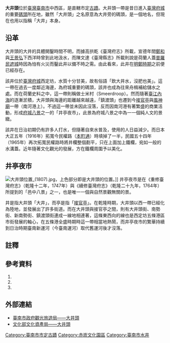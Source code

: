 {{tw monument
|name=大井頭
|formername=
|image=大井頭.JPG
|imagename=大井頭今貌
|othername=
|formalname=
|level=直轄市定古蹟
|class=古井
|time=不明（[[明鄭|明鄭]]之前）
|location={{TWN}}[[臺南市|臺南市]][[中西區_(臺灣)|中西區]]<br />[[民權路_(臺南市)|民權路二段]]與永福路二段交會處
|open=
|cost=
|website=
}}
'''大井頭'''位於[[臺灣|臺灣]][[臺南市|臺南市]]中西區，是直轄市定[[古蹟|古蹟]]。大井頭一帶是昔日進入[[臺灣府城|臺灣府城]]的重要[[碼頭|碼頭]]所在地，雖然「大井頭」之名原意為大井旁的碼頭，是一個地名，但現在也用以指稱「大井」本身。

== 沿革 ==
大井頭的大井的具體開鑿時間不明，而據高拱乾《臺灣府志》所載，宣德年間[[鄭和|鄭和]]與[[王景弘|王景弘]]下西洋時曾到此地汲水，而陳文達《臺灣縣志》所載則說是荷蘭人蓋[[普羅民遮城|普羅民遮城]]時因為怕有火災而鑿此井以備不時之需。由此看來，此井在[[明鄭時期|明鄭時期]]之前便已經存在。

該井位於[[臺灣府城|臺灣府城]]西定坊，水質十分甘美，故有俗語「飲大井水，沒肥也美」。這一帶在過去一度鄰近海邊，為府城重要的碼頭，該井也成為往來舟楫補給儲水之處。而在荷蘭史料之中，這一帶則稱做士米村（Smeerdroop）。然而隨著[[臺江內海|臺江內海]]的逐漸淤積，大井頭與海邊的距離越來越遠，「鎮渡頭」也遷到今[[接官亭_(臺南市)|接官亭]]與[[風神廟|風神廟]]一帶（南河港上）。不過這一帶並未因此沒落，反而因南河港有著繁盛的商業活動，形成[[府城八景|府城八景]]之一的「井亭夜市」，此景為府城八景之中為一一個純人文的景緻。

該井在日治初期仍有許多人打水，但隨著自來水普及，使用的人日益減少。而日本大正五年（1916年）拓寬今民權路（[[本町_(台南市)|本町通]]）時填掉了一半，民國五十四年（1965年）再次拓寬民權路時將井欄整個剷平，只在上面加上鐵欄，宛如一般的水溝蓋。近年隨著文化觀光的發展，方在鐵欄周圍予以美化。

== 井亭夜市 ==
[[File:大井頭位置_(1807).jpg|thumb]]，上色部分即是大井頭的位置。]]
井亭夜市是在《重修臺灣府志》（乾隆十二年，1747年）與《續修臺灣府志》（乾隆二十九年，1764年）所提到的「邑中八景{{NoteTag|1=八景是「木岡挺秀、蓮湖飄香、北線迴瀾、赤崁遠眺、龍潭夜月、金雞曉霞、井亭夜市與郡圃榕梁」。}}」之一，也是唯一一個與自然景觀無關的景。

井是指大井頭「大井」，而亭是指「[[接官亭_(臺南市)|接官亭]]」。在乾隆時期，大井頭以西一帶已經化為陸地，並發展出了許多街道。而在大井頭與接官亭之間，則有大井頭街、南勢街、新南勢街、鎮渡頭街連成一線地相連著，這條東西向的線也是西定坊五條港區市街發展的軸心，在五條港全盛時期時這一帶相當地熱鬧，而井亭夜市的繁華持續到日治時期臺南新運河（今臺南運河）取代舊運河後才沒落。

== 註釋 ==
<div class="references-small">
{{NoteFoot}}
</div>

== 參考資料 ==
#{{cite book|author=石萬壽 |title=樂君甲子集 |publisher=臺南市政府文化局 |location= |isbn=957-01-6745-9 |pages=503頁 |date=2004年3月}}
#{{cite book|author=傅朝卿 |title=台南市古蹟與歷史建築總覽 |publisher=台灣建築與文化資產出版社 |location=台南市 |isbn=957-30880-4-5 |pages=188頁|date=2001年11月}}
#{{cite book|author=范勝雄 |title=府城叢談 (4) |date=1988-07-01 |publisher=臺南市政府 |location=臺南市 |isbn=957-02-2143-7 |pages=41－42頁}}

== 外部連結 ==
*[https://www.twtainan.net/zh-tw/Attractions/Detail/738/%E5%A4%A7%E4%BA%95%E9%A0%AD 臺南市政府觀光旅遊局——大井頭] {{Wayback|url=https://www.twtainan.net/zh-tw/Attractions/Detail/738/%E5%A4%A7%E4%BA%95%E9%A0%AD |date=20190502201909 }}
*[https://nchdb.boch.gov.tw/assets/advanceSearch/monument/19991119000001 文化部文化資產局——大井頭] {{Wayback|url=https://nchdb.boch.gov.tw/assets/advanceSearch/monument/19991119000001 |date=20190502141301 }}
{{coord|22.995432|120.201899|display=title|region:TW_type:landmark}}

{{五條港}}
{{臺南市古蹟}}
{{台灣直轄市定古蹟}}
[[Category:臺南市市定古蹟|Category:臺南市市定古蹟]]
[[Category:赤崁文化園區|Category:赤崁文化園區]]
[[Category:臺南市水井|Category:臺南市水井]]